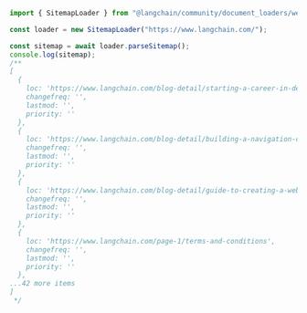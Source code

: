 ```typescript
import { SitemapLoader } from "@langchain/community/document_loaders/web/sitemap";

const loader = new SitemapLoader("https://www.langchain.com/");

const sitemap = await loader.parseSitemap();
console.log(sitemap);
/**
[
  {
    loc: 'https://www.langchain.com/blog-detail/starting-a-career-in-design',
    changefreq: '',
    lastmod: '',
    priority: ''
  },
  {
    loc: 'https://www.langchain.com/blog-detail/building-a-navigation-component',
    changefreq: '',
    lastmod: '',
    priority: ''
  },
  {
    loc: 'https://www.langchain.com/blog-detail/guide-to-creating-a-website',
    changefreq: '',
    lastmod: '',
    priority: ''
  },
  {
    loc: 'https://www.langchain.com/page-1/terms-and-conditions',
    changefreq: '',
    lastmod: '',
    priority: ''
  },
...42 more items
]
 */
```

